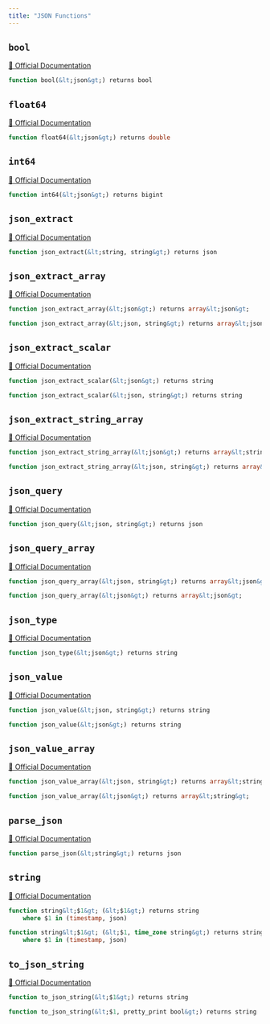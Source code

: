 ```yaml
---
title: "JSON Functions"
---
```


## `bool`
[🔗 Official Documentation](https://cloud.google.com/bigquery/docs/reference/standard-sql/functions-and-operators#bool)

```sql
function bool(&lt;json&gt;) returns bool
```


## `float64`
[🔗 Official Documentation](https://cloud.google.com/bigquery/docs/reference/standard-sql/functions-and-operators#float64)

```sql
function float64(&lt;json&gt;) returns double
```


## `int64`
[🔗 Official Documentation](https://cloud.google.com/bigquery/docs/reference/standard-sql/functions-and-operators#int64)

```sql
function int64(&lt;json&gt;) returns bigint
```


## `json_extract`
[🔗 Official Documentation](https://cloud.google.com/bigquery/docs/reference/standard-sql/functions-and-operators#json_extract)

```sql
function json_extract(&lt;string, string&gt;) returns json
```


## `json_extract_array`
[🔗 Official Documentation](https://cloud.google.com/bigquery/docs/reference/standard-sql/functions-and-operators#json_extract_array)

```sql
function json_extract_array(&lt;json&gt;) returns array&lt;json&gt;
```


```sql
function json_extract_array(&lt;json, string&gt;) returns array&lt;json&gt;
```


## `json_extract_scalar`
[🔗 Official Documentation](https://cloud.google.com/bigquery/docs/reference/standard-sql/functions-and-operators#json_extract_scalar)

```sql
function json_extract_scalar(&lt;json&gt;) returns string
```


```sql
function json_extract_scalar(&lt;json, string&gt;) returns string
```


## `json_extract_string_array`
[🔗 Official Documentation](https://cloud.google.com/bigquery/docs/reference/standard-sql/functions-and-operators#json_extract_string_array)

```sql
function json_extract_string_array(&lt;json&gt;) returns array&lt;string&gt;
```


```sql
function json_extract_string_array(&lt;json, string&gt;) returns array&lt;string&gt;
```


## `json_query`
[🔗 Official Documentation](https://cloud.google.com/bigquery/docs/reference/standard-sql/functions-and-operators#json_query)

```sql
function json_query(&lt;json, string&gt;) returns json
```


## `json_query_array`
[🔗 Official Documentation](https://cloud.google.com/bigquery/docs/reference/standard-sql/functions-and-operators#json_query_array)

```sql
function json_query_array(&lt;json, string&gt;) returns array&lt;json&gt;
```


```sql
function json_query_array(&lt;json&gt;) returns array&lt;json&gt;
```


## `json_type`
[🔗 Official Documentation](https://cloud.google.com/bigquery/docs/reference/standard-sql/functions-and-operators#json_type)

```sql
function json_type(&lt;json&gt;) returns string
```


## `json_value`
[🔗 Official Documentation](https://cloud.google.com/bigquery/docs/reference/standard-sql/functions-and-operators#json_value)

```sql
function json_value(&lt;json, string&gt;) returns string
```


```sql
function json_value(&lt;json&gt;) returns string
```


## `json_value_array`
[🔗 Official Documentation](https://cloud.google.com/bigquery/docs/reference/standard-sql/functions-and-operators#json_value_array)

```sql
function json_value_array(&lt;json, string&gt;) returns array&lt;string&gt;
```


```sql
function json_value_array(&lt;json&gt;) returns array&lt;string&gt;
```


## `parse_json`
[🔗 Official Documentation](https://cloud.google.com/bigquery/docs/reference/standard-sql/functions-and-operators#parse_json)

```sql
function parse_json(&lt;string&gt;) returns json
```


## `string`
[🔗 Official Documentation](https://cloud.google.com/bigquery/docs/reference/standard-sql/functions-and-operators#string)

```sql
function string&lt;$1&gt; (&lt;$1&gt;) returns string
	where $1 in (timestamp, json)
```


```sql
function string&lt;$1&gt; (&lt;$1, time_zone string&gt;) returns string
	where $1 in (timestamp, json)
```


## `to_json_string`
[🔗 Official Documentation](https://cloud.google.com/bigquery/docs/reference/standard-sql/functions-and-operators#to_json_string)

```sql
function to_json_string(&lt;$1&gt;) returns string
```


```sql
function to_json_string(&lt;$1, pretty_print bool&gt;) returns string
```



